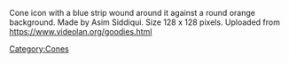 Cone icon with a blue strip wound around it against a round orange background. Made by Asim Siddiqui. Size 128 x 128 pixels. Uploaded from https://www.videolan.org/goodies.html [[Category:Cones]]